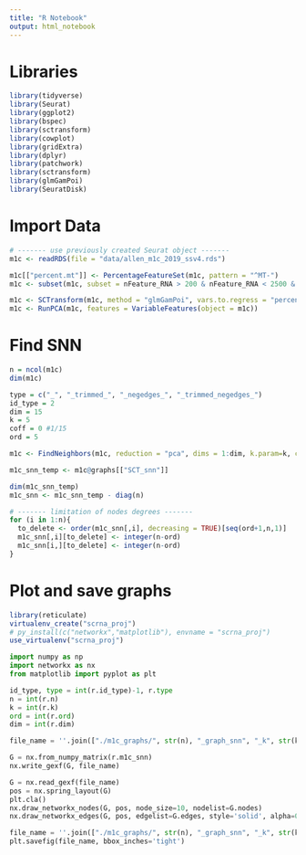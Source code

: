 ```yaml
---
title: "R Notebook"
output: html_notebook
---
```


# Libraries
```r
library(tidyverse)
library(Seurat)
library(ggplot2)
library(bspec)
library(sctransform)
library(cowplot)
library(gridExtra)
library(dplyr)
library(patchwork)
library(sctransform)
library(glmGamPoi)
library(SeuratDisk)
```

# Import Data
```r
# ------- use previously created Seurat object -------
m1c <- readRDS(file = "data/allen_m1c_2019_ssv4.rds")
```

```r
m1c[["percent.mt"]] <- PercentageFeatureSet(m1c, pattern = "^MT-")
m1c <- subset(m1c, subset = nFeature_RNA > 200 & nFeature_RNA < 2500 & percent.mt < 5)

m1c <- SCTransform(m1c, method = "glmGamPoi", vars.to.regress = "percent.mt", verbose = FALSE)
m1c <- RunPCA(m1c, features = VariableFeatures(object = m1c))
```
# Find SNN
```r
n = ncol(m1c)
dim(m1c)

type = c("_", "_trimmed_", "_negedges_", "_trimmed_negedges_")
id_type = 2
dim = 15
k = 5
coff = 0 #1/15
ord = 5

m1c <- FindNeighbors(m1c, reduction = "pca", dims = 1:dim, k.param=k, compute.SNN=TRUE) #prune.SNN=coff

m1c_snn_temp <- m1c@graphs[["SCT_snn"]]

dim(m1c_snn_temp)
m1c_snn <- m1c_snn_temp - diag(n)

# ------- limitation of nodes degrees -------
for (i in 1:n){
  to_delete <- order(m1c_snn[,i], decreasing = TRUE)[seq(ord+1,n,1)]
  m1c_snn[,i][to_delete] <- integer(n-ord)
  m1c_snn[i,][to_delete] <- integer(n-ord)
}
```

# Plot and save graphs 
```r
library(reticulate)
virtualenv_create("scrna_proj")
# py_install(c("networkx","matplotlib"), envname = "scrna_proj")
use_virtualenv("scrna_proj")
```

```python
import numpy as np
import networkx as nx
from matplotlib import pyplot as plt

id_type, type = int(r.id_type)-1, r.type
n = int(r.n)
k = int(r.k)
ord = int(r.ord)
dim = int(r.dim)

file_name = ''.join(["./m1c_graphs/", str(n), "_graph_snn", "_k", str(k), "_dim", str(dim), type[id_type], str(ord), ".gexf"])

G = nx.from_numpy_matrix(r.m1c_snn)
nx.write_gexf(G, file_name)

G = nx.read_gexf(file_name)
pos = nx.spring_layout(G)
plt.cla()
nx.draw_networkx_nodes(G, pos, node_size=10, nodelist=G.nodes)
nx.draw_networkx_edges(G, pos, edgelist=G.edges, style='solid', alpha=0.5, width=1)

file_name = ''.join(["./m1c_graphs/", str(n), "_graph_snn", "_k", str(k), "_dim", str(dim), type[id_type], str(ord), ".png"])
plt.savefig(file_name, bbox_inches='tight')
```

